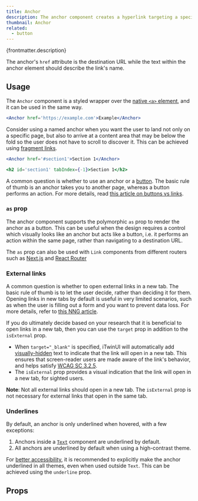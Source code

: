 ```yaml
---
title: Anchor
description: The anchor component creates a hyperlink targeting a specific location within the same page or a different one.
thumbnail: Anchor
related:
  - button
---
```


<p>{frontmatter.description}</p>

<LiveExample src='Anchor.main.jsx' truncate={false}>
  <AllExamples.AnchorMainExample client:load />
</LiveExample>

The anchor's `href` attribute is the destination URL while the text within the anchor element should describe the link's name.

## Usage

The `Anchor` component is a styled wrapper over the [native `<a>` element](https://developer.mozilla.org/en-US/docs/Web/HTML/Element/a), and it can be used in the same way.

```jsx
<Anchor href='https://example.com'>Example</Anchor>
```

Consider using a named anchor when you want the user to land not only on a specific page, but also to arrive at a content area that may be below the fold so the user does not have to scroll to discover it. This can be achieved using [fragment links](https://developer.mozilla.org/en-US/docs/Web/Text_fragments).

```jsx
<Anchor href='#section1'>Section 1</Anchor>

<h2 id='section1' tabIndex={-1}>Section 1</h2>
```

A common question is whether to use an anchor or a [button](button). The basic rule of thumb is an anchor takes you to another page, whereas a button performs an action. For more details, read [this article on buttons vs links](https://yatil.net/blog/buttons-vs-links).

### `as` prop

The anchor component supports the polymorphic `as` prop to render the anchor as a button. This can be useful when the design requires a control which visually looks like an anchor but acts like a button, i.e. it performs an action within the same page, rather than navigating to a destination URL.

<LiveExample src='Anchor.asbutton.jsx' truncate={false}>
  <AllExamples.AnchorAsButtonExample client:load />
</LiveExample>

The `as` prop can also be used with `Link` components from different routers such as [Next.js](https://nextjs.org/docs/api-reference/next/link) and [React Router](https://reactrouter.com/en/main/components/link)

### External links

A common question is whether to open external links in a new tab. The basic rule of thumb is to let the user decide, rather than deciding it for them. Opening links in new tabs by default is useful in very limited scenarios, such as when the user is filling out a form and you want to prevent data loss. For more details, refer to [this NNG article](https://www.nngroup.com/articles/new-browser-windows-and-tabs/).

If you do ultimately decide based on your research that it is beneficial to open links in a new tab, then you can use the `target` prop in addition to the `isExternal` prop.

- When `target="_blank"` is specified, iTwinUI will automatically add [visually-hidden](visuallyhidden) text to indicate that the link will open in a new tab. This ensures that screen-reader users are made aware of the link's behavior, and helps satisfy [WCAG SC 3.2.5](https://www.w3.org/WAI/WCAG22/Understanding/change-on-request.html).
- The `isExternal` prop provides a visual indication that the link will open in a new tab, for sighted users.

<LiveExample src='Anchor.external.jsx' truncate={false}>
  <AllExamples.AnchorExternalExample client:load />
</LiveExample>

**Note**: Not all external links should open in a new tab. The `isExternal` prop is not necessary for external links that open in the same tab.

### Underlines

By default, an anchor is only underlined when hovered, with a few exceptions:

1. Anchors inside a [`Text`](https://itwinui.bentley.com/docs/typography#text) component are underlined by default.
2. All anchors are underlined by default when using a high-contrast theme.

For [better accessibility](https://adrianroselli.com/2016/06/on-link-underlines.html#recommendation), it is recommended to explicitly make the anchor underlined in all themes, even when used outside `Text`. This can be achieved using the `underline` prop.

<LiveExample src='Anchor.underline.jsx' truncate={false}>
  <AllExamples.AnchorUnderlineExample client:idle />
</LiveExample>

## Props

<PropsTable path='@itwin/itwinui-react/esm/core/Typography/Anchor.d.ts' />
